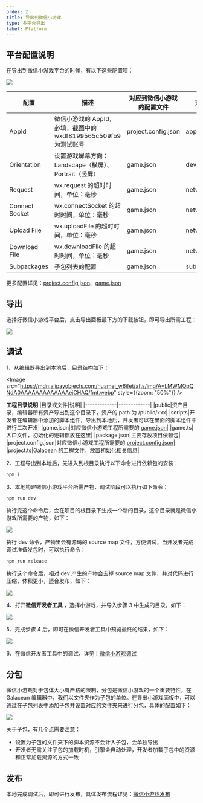 ```yaml
---
order: 2
title: 导出到微信小游戏
type: 多平台导出
label: Platform
---
```


## 平台配置说明

在导出到微信小游戏平台的时候，有以下这些配置项：

<Image src="https://mdn.alipayobjects.com/huamei_w6ifet/afts/img/A*Dc_mQITPRogAAAAAAAAAAAAAejCHAQ/fmt.webp" />

| 配置          | 描述                                                                                                                              | 对应到微信小游戏的配置文件 | 对应到微信小游戏中的字段
| ------------- | ------------- | ------------- | --------------------------------------------------------------------------------------------------------------------------------- |
| AppId | 微信小游戏的 AppId，必填，截图中的 wxdf8199565c509fb9 为测试账号 | project.config.json | appid |
| Orientation | 设置游戏屏幕方向： Landscape（横屏）、Portrait（竖屏）| game.json | deviceOrientation |
| Request | wx.request 的超时时间，单位：毫秒 | game.json | networkTimeout.request |
| Connect Socket | wx.connectSocket 的超时时间，单位：毫秒 | game.json | networkTimeout.connectSocket |
| Upload File | wx.uploadFile 的超时时间，单位：毫秒 | game.json | networkTimeout.uploadFile |
| Download File | wx.downloadFile 的超时时间，单位：毫秒 | game.json | networkTimeout.downloadFile |
| Subpackages | 子包列表的配置 | game.json | subpackages |

更多配置详见：[project.config.json](https://developers.weixin.qq.com/minigame/dev/devtools/projectconfig.html)、[game.json](https://developers.weixin.qq.com/minigame/dev/reference/configuration/app.html)

## 导出

选择好微信小游戏平台后，点击导出面板最下方的下载按钮，即可导出所需工程：

<Image src="https://mdn.alipayobjects.com/huamei_w6ifet/afts/img/A*yAeER487lbsAAAAAAAAAAAAAejCHAQ/fmt.webp" />

## 调试

1、从编辑器导出到本地后，目录结构如下：

<Image src="https://mdn.alipayobjects.com/huamei_w6ifet/afts/img/A*LMWMQpQNdA0AAAAAAAAAAAAAejCHAQ/fmt.webp" style={{zoom: "50%"}} />

**工程目录说明**
|目录或文件|说明|
|-------------|-------------|
|public|资产目录，编辑器所有资产导出到这个目录下，资产的 path 为 /public/xxx|
|scripts|开发者在编辑器中添加的脚本组件，导出到本地后，开发者可以在里面的脚本组件中进行二次开发|
|game.json|对应微信小游戏工程所需要的 [game.json](https://developers.weixin.qq.com/minigame/dev/reference/configuration/app.html)|
|game.ts|入口文件，初始化的逻辑都放在这里|
|package.json|主要存放项目依赖包|
|project.config.json|对应微信小游戏工程所需要的 [project.config.json](https://developers.weixin.qq.com/minigame/dev/devtools/projectconfig.html)|
|project.ts|Galacean 的工程文件，放置初始化相关信息|

2、工程导出到本地后，先进入到根目录执行以下命令进行依赖包的安装：

```bash
npm i
```

3、本地构建微信小游戏平台所需产物，调试阶段可以执行如下命令：

```bash
npm run dev
```
执行完这个命令后，会在项目的根目录下生成一个新的目录，这个目录就是微信小游戏所需要的产物，如下：

<Image src="https://mdn.alipayobjects.com/huamei_w6ifet/afts/img/A*wYi0QoS-BUsAAAAAAAAAAAAAejCHAQ/fmt.webp" />

执行 dev 命令，产物里会有源码的 source map 文件，方便调试，当开发者完成调试准备发包时，可以执行命令：

```bash
npm run release
```

执行这个命令后，相对 dev 产生的产物会去掉 source map 文件，并对代码进行压缩，体积更小，适合发布，如下：

<Image src="https://mdn.alipayobjects.com/huamei_w6ifet/afts/img/A*7mvZR6wwEV4AAAAAAAAAAAAAejCHAQ/fmt.webp" />


4、打开**微信开发者工具** ，选择小游戏，并导入步骤 3 中生成的目录，如下：

<Image src="https://mdn.alipayobjects.com/huamei_w6ifet/afts/img/A*v-odQJDjcfUAAAAAAAAAAAAAejCHAQ/fmt.webp" />

5、完成步骤 4 后，即可在微信开发者工具中预览最终的结果，如下：

<Image src="https://mdn.alipayobjects.com/huamei_w6ifet/afts/img/A*meRxSLDswlgAAAAAAAAAAAAAejCHAQ/fmt.webp" />

6、在微信开发者工具中的调试，详见：[微信小游戏调试](https://developers.weixin.qq.com/minigame/dev/guide/runtime/debug/)

## 分包

微信小游戏对于包体大小有严格的限制，分包是微信小游戏的一个重要特性，在 Galacean 编辑器中，我们以文件夹作为子包的单位。在导出小游戏面板中，可以通过在子包列表中添加子包并设置对应的文件夹来进行分包，具体的配置如下：

<Image src="https://mdn.alipayobjects.com/huamei_w6ifet/afts/img/A*ndgyR5bjGqsAAAAAAAAAAAAAejCHAQ/fmt.webp" />

关于子包，有几个点需要注意：
- 设置为子包的文件夹下的脚本资源不会计入子包，会单独导出
- 开发者无需关注子包的加载时机，引擎会自动处理，开发者加载子包中的资源和正常加载资源的方式一致

## 发布

本地完成调试后，即可进行发布，具体发布流程详见：[微信小游戏发布](https://developers.weixin.qq.com/minigame/introduction/guide/)

